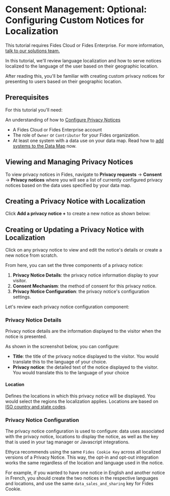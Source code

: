 
# Consent Management: Optional: Configuring Custom Notices for Localization

<TutorialKey duration="10" product="Fides" topic="Consent Management"/>

<Callout emoji=""> This tutorial requires Fides Cloud or Fides Enterprise. For more information, [talk to our solutions team.](https://ethyca.com/book-demo?utm_source=docs-site) </Callout>

In this tutorial, we'll review language localization and how to serve notices localized to the language of the user based on their geographic location.

After reading this, you'll be familiar with creating custom privacy notices for presenting to users based on their geographic location.

## Prerequisites

For this tutorial you'll need:

An understanding of how to [Configure Privacy Notices](/tutorials/consent-management/consent-management-configuration/privacy-notices)
* A Fides Cloud or Fides Enterprise account
* The role of `Owner` or `Contributor` for your Fides organization.
* At least one system with a data use on your data map. Read how to [add systems to the Data Map](/tutorials/data-mapping/data-mapping-adding-systems-manually) now.

## Viewing and Managing Privacy Notices
To view privacy notices in Fides, navigate to **Privacy requests** → **Consent** → **Privacy notices** where you will see a list of currently configured privacy notices based on the data uses specified by your data map.
<Screenshot img="/docs/assets/img/tutorials/consent-management/consent-management-privacy-notices.gif" description="View all Privacy Notices" />

## Creating a Privacy Notice with Localization
Click **Add a privacy notice +** to create a new notice as shown below:

<Screenshot img="/docs/assets/img/tutorials/consent-management/consent-management-new-notice.gif" description="Create a Privacy Notices" mw="450" />

## Creating or Updating a Privacy Notice with Localization
Click on any privacy notice to view and edit the notice's details or create a new notice from scratch.

From here, you can set the three components of a privacy notice:
1. **Privacy Notice Details**: the privacy notice information display to your visitor.
2. **Consent Mechanism**: the method of consent for this privacy notice.
3. **Privacy Notice Configuration**: the privacy notice's configuration settings.

Let's review each privacy notice configuration component:

### Privacy Notice Details
Privacy notice details are the information displayed to the visitor when the notice is presented.

As shown in the screenshot below, you can configure:
* **Title**: the title of the privacy notice displayed to the visitor. You would translate this to the language of your choice.
* **Privacy notice**: the detailed text of the notice displayed to the visitor. You would translate this to the language of your choice

<Screenshot img="/docs/assets/img/tutorials/consent-management/consent-management-privacy-notice-details-french.png" description="Privacy Notice Details in FrenchCON" mw="500" />

#### Location
Defines the locations in which this privacy notice will be displayed. You would select the regions the localization applies. Locations are based on [ISO country and state codes](https://en.wikipedia.org/wiki/List_of_ISO_3166_country_codes).

<Screenshot img="/docs/assets/img/tutorials/consent-management/consent-management-config-location-France.png" description="Privacy Notice Configure Locations" mw="500" />

### Privacy Notice Configuration
The privacy notice configuration is used to configure: data uses associated with the privacy notice, locations to display the notice, as well as the key that is used in your tag manager or Javascript integrations.

Ethyca recommends using the same `Fides Cookie Key` across all localized versions of a Privacy Notice. This way, the opt-in and opt-out integration works the same regardless of the location and language used in the notice.

For example, if you wanted to have one notice in English and another notice in French, you should create the two notices in the respective languages and locations, and use the same `data_sales_and_sharing` key for Fides Cookie.
